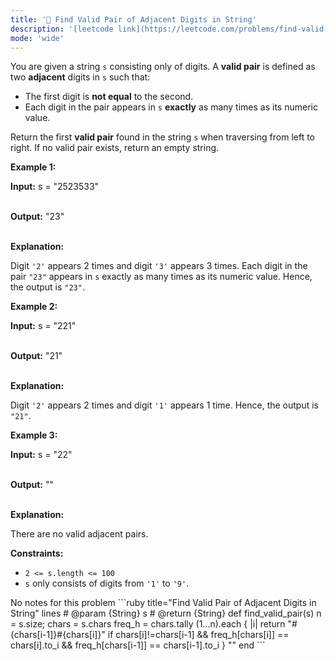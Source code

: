```yaml
---
title: '🧩 Find Valid Pair of Adjacent Digits in String'
description: '[leetcode link](https://leetcode.com/problems/find-valid-pair-of-adjacent-digits-in-string/description/)'
mode: 'wide'
---
```

<Tabs>
  <Tab title="Question" icon="circle-question" iconType="regular">
    <Card>
      <p>You are given a string <code>s</code> consisting only of digits. A <strong>valid pair</strong> is defined as two <strong>adjacent</strong> digits in <code>s</code> such that:</p>  <ul>  <li>The first digit is <strong>not equal</strong> to the second.</li>  <li>Each digit in the pair appears in <code>s</code> <strong>exactly</strong> as many times as its numeric value.</li> </ul>  <p>Return the first <strong>valid pair</strong> found in the string <code>s</code> when traversing from left to right. If no valid pair exists, return an empty string.</p>   <p><strong class="example">Example 1:</strong></p>  <div class="example-block"> <p><strong>Input:</strong> <span class="example-io">s = &quot;2523533&quot;</span></p>  <p><br/> <strong>Output:</strong> <span class="example-io">&quot;23&quot;</span></p>  <p><br/> <strong>Explanation:</strong></p>  <p>Digit <code>&#39;2&#39;</code> appears 2 times and digit <code>&#39;3&#39;</code> appears 3 times. Each digit in the pair <code>&quot;23&quot;</code> appears in <code>s</code> exactly as many times as its numeric value. Hence, the output is <code>&quot;23&quot;</code>.</p> </div>  <p><strong class="example">Example 2:</strong></p>  <div class="example-block"> <p><strong>Input:</strong> <span class="example-io">s = &quot;221&quot;</span></p>  <p><br/> <strong>Output:</strong> <span class="example-io">&quot;21&quot;</span></p>  <p><br/> <strong>Explanation:</strong></p>  <p>Digit <code>&#39;2&#39;</code> appears 2 times and digit <code>&#39;1&#39;</code> appears 1 time. Hence, the output is <code>&quot;21&quot;</code>.</p> </div>  <p><strong class="example">Example 3:</strong></p>  <div class="example-block"> <p><strong>Input:</strong> <span class="example-io">s = &quot;22&quot;</span></p>  <p><br/> <strong>Output:</strong> <span class="example-io">&quot;&quot;</span></p>  <p><br/> <strong>Explanation:</strong></p>  <p>There are no valid adjacent pairs.</p> </div>   <p><strong>Constraints:</strong></p>  <ul>  <li><code>2 &lt;= s.length &lt;= 100</code></li>  <li><code>s</code> only consists of digits from <code>&#39;1&#39;</code> to <code>&#39;9&#39;</code>.</li> </ul> 
    </Card>
  </Tab>
  <Tab title="Solution" icon="lightbulb" iconType="regular" >
    <Card>
      No notes for this problem
    </Card>
  <Expandable title="code">
    <CodeGroup dropdown>
```ruby title="Find Valid Pair of Adjacent Digits in String" lines
# @param {String} s
# @return {String}
def find_valid_pair(s)
  n = s.size; chars = s.chars
  freq_h = chars.tally
  (1...n).each { |i|
    return "#{chars[i-1]}#{chars[i]}" if chars[i]!=chars[i-1] && freq_h[chars[i]] == chars[i].to_i && freq_h[chars[i-1]] == chars[i-1].to_i
  }
  ""
end
```
    </CodeGroup>
  </Expandable>
  </Tab>
</Tabs>